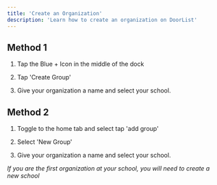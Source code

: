 ```yaml
---
title: 'Create an Organization'
description: 'Learn how to create an organization on DoorList'
---
```



## Method 1

 1. Tap the Blue + Icon in the middle of the dock

 2. Tap 'Create Group'

 3. Give your organization a name and select your school.

## Method 2

1. Toggle to the home tab and select tap 'add group'


2. Select 'New Group'


3. Give your organization a name and select your school.

*If you are the first organization at your school, you will need to create a new school*



